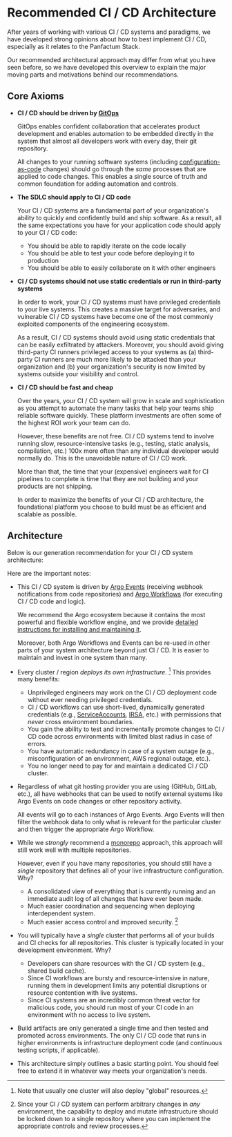 

# Recommended CI / CD Architecture

After years of working with various CI / CD systems and paradigms, we have developed strong opinions about
how to best implement CI / CD, especially as it relates to the Panfactum Stack.

Our recommended architectural approach may differ from what you have seen before, so we have developed
this overview to explain the major moving parts and motivations behind our recommendations.

## Core Axioms

* **CI / CD should be driven by [GitOps](https://about.gitlab.com/topics/gitops/)**

  GitOps enables confident collaboration that accelerates product development and enables automation to be
  embedded directly in the system that almost all developers work with every day, their git repository.

  All changes to your running software systems (including [configuration-as-code](/docs/stable-25-04/concepts/iac#configuration-as-code) changes)
  should go through the *same* processes that are applied to code changes.
  This enables a single source of truth and common foundation for adding automation and controls.

* **The SDLC should apply to CI / CD code**

  Your CI / CD systems are a fundamental part of your organization's ability to quickly and confidently build and ship
  software. As a result, all the same expectations you have for your application code should apply to your CI / CD code:

  * You should be able to rapidly iterate on the code locally
  * You should be able to test your code before deploying it to production
  * You should be able to easily collaborate on it with other engineers

* **CI / CD systems should not use static credentials or run in third-party systems**

  In order to work, your CI / CD systems must have privileged credentials to your live systems. This creates
  a massive target for adversaries, and vulnerable CI / CD systems have become one of the most commonly exploited
  components of the engineering ecosystem.

  As a result, CI / CD systems should avoid using static credentials that can be easily exfiltrated by attackers. Moreover,
  you should avoid giving third-party CI runners privileged access to your systems as (a) third-party CI runners
  are much more likely to be attacked than your organization and (b) your organization's security is now limited by systems
  outside your visibility and control.

* **CI / CD should be fast and cheap**

  Over the years, your CI / CD system will grow in scale and sophistication as you attempt to automate the many
  tasks that help your teams ship reliable software quickly. These platform investments are often some of the highest ROI work your team
  can do.

  However, these benefits are not free. CI / CD systems tend to involve running slow, resource-intensive tasks
  (e.g., testing, static analysis, compilation, etc.) 100x more often than any individual developer would normally do.
  This is the unavoidable nature of CI / CD work.

  More than that, the time that your (expensive) engineers wait for CI pipelines to complete is time that they are not building
  and your products are not shipping.

  In order to maximize the benefits of your CI / CD architecture, the foundational platform you choose to build must be as efficient
  and scalable as possible.

## Architecture

Below is our generation recommendation for your CI / CD system architecture:

<MarkdownSVGImage src={CICDImg} alt="CICD Architectural Diagram" />

Here are the important notes:

* This CI / CD system is driven by [Argo Events](https://argoproj.github.io/argo-events/) (receiving webhook notifications
  from code repositories) and [Argo Workflows](https://argoproj.github.io/workflows/) (for executing CI / CD code and logic).

  We recommend the Argo ecosystem because it contains the most powerful and flexible workflow engine, and we provide
  [detailed instructions for installing and maintaining it](/docs/stable-25-04/guides/addons/workflow-engine/installing).

  Moreover, both Argo Workflows and Events can be re-used in other parts of your system architecture beyond just CI / CD.
  It is easier to maintain and invest in one system than many.

* Every cluster / region *deploys its own infrastructure*. [^1] This provides many benefits:

  * Unprivileged engineers may work on the CI / CD deployment code without ever needing privileged credentials.
  * CI / CD workflows can use short-lived, dynamically generated credentials
    (e.g., [ServiceAccounts](https://kubernetes.io/docs/concepts/security/service-accounts/), [IRSA](https://docs.aws.amazon.com/eks/latest/userguide/iam-roles-for-service-accounts.html), etc.)
    with permissions that *never* cross environment boundaries.
  * You gain the ability to test and incrementally promote changes to CI / CD code across environments with limited blast
    radius in case of errors.
  * You have automatic redundancy in case of a system outage (e.g., misconfiguration of an environment, AWS regional outage, etc.).
  * You no longer need to pay for and maintain a dedicated CI / CD cluster.

[^1]: Note that usually one cluster will also deploy "global" resources.

* Regardless of what git hosting provider you are using (GitHub, GitLab, etc.), all have webhooks that can be used
  to notify external systems like Argo Events on code changes or other repository activity.

  All events will go to each instances of Argo Events. Argo Events will then filter the webhook data
  to only what is relevant for the particular cluster and then trigger the appropriate Argo Workflow.

* While we *strongly* recommend a [monorepo](https://en.wikipedia.org/wiki/Monorepo) approach, this approach will
  still work well with multiple repositories.

  However, even if you have many repositories, you should still have a *single* repository
  that defines all of your live infrastructure configuration. Why?

  * A consolidated view of everything that is currently running and an immediate audit log of all changes that have
    ever been made.
  * Much easier coordination and sequencing when deploying interdependent system.
  * Much easier access control and improved security. [^2]

[^2]: Since your CI / CD system can perform arbitrary changes in *any* environment, the capability to deploy and mutate
    infrastructure should be locked down to a single repository where you can implement the appropriate controls and review
    processes.

* You will typically have a *single* cluster that performs all of your builds and CI checks for all repositories. This
  cluster is typically located in your development environment. Why?

  * Developers can share resources with the CI / CD system (e.g., shared build cache).
  * Since CI workflows are bursty and resource-intensive in nature, running them in development limits any potential
    disruptions or resource contention with live systems.
  * Since CI systems are an incredibly common threat vector for malicious code, you should run most of your CI code
    in an environment with no access to live system.

* Build artifacts are only generated a single time and then tested and promoted across environments. The only
  CI / CD code that runs in higher environments is infrastructure deployment code (and continuous testing scripts, if applicable).

* This architecture simply outlines a basic starting point. You should feel free to extend it in whatever way
  meets your organization's needs.
